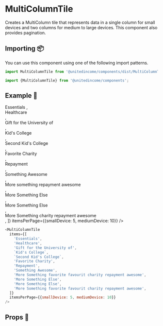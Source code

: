 
# MultiColumnTile

Creates a MultiColumn tile that represents data in a single column for small devices and two columns for medium to large devices. This component also provides pagination.

## Importing 📦

You can use this component using one of the following import patterns.

```javascript
import MultiColumnTile from '@unitedincome/components/dist/MultiColumnTile';
```

```javascript
import {MultiColumnTile} from '@unitedincome/components';
```

## Example 🚀

<Preview>
  <MultiColumnTile
    items={[
      <div
        key="0"
        style={{fontSize: '1.4rem', color: 'inherit', paddingBottom: 8}}
      >
        Essentials
      </div>,
      <div
        key="0"
        style={{fontSize: '1.4rem', color: 'inherit', paddingBottom: 8}}
      >
        Healthcare
      </div>,
      <div
        key="0"
        style={{fontSize: '1.4rem', color: 'inherit', paddingBottom: 8}}
      >
        Gift for the University of
      </div>,
      <div
        key="0"
        style={{fontSize: '1.4rem', color: 'inherit', paddingBottom: 8}}
      >
        Kid's College
      </div>,
      <div
        key="0"
        style={{fontSize: '1.4rem', color: 'inherit', paddingBottom: 8}}
      >
        Second Kid's College
      </div>,
      <div
        key="0"
        style={{fontSize: '1.4rem', color: 'inherit', paddingBottom: 8}}
      >
        Favorite Charity
      </div>,
      <div
        key="0"
        style={{fontSize: '1.4rem', color: 'inherit', paddingBottom: 8}}
      >
        Repayment
      </div>,
      <div
        key="0"
        style={{fontSize: '1.4rem', color: 'inherit', paddingBottom: 8}}
      >
        Something Awesome
      </div>,
      <div
        key="0"
        style={{fontSize: '1.4rem', color: 'inherit', paddingBottom: 8}}
      >
        More something repayment awesome
      </div>,
      <div
        key="0"
        style={{fontSize: '1.4rem', color: 'inherit', paddingBottom: 8}}
      >
        More Something Else
      </div>,
      <div
        key="0"
        style={{fontSize: '1.4rem', color: 'inherit', paddingBottom: 8}}
      >
        More Something Else
      </div>,
      <div
        key="0"
        style={{fontSize: '1.4rem', color: 'inherit', paddingBottom: 8}}
      >
        More Something charity repayment awesome
      </div>,
    ]}
    itemsPerPage={{smallDevice: 5, mediumDevice: 10}}
  />
</Preview>

```javascript
<MultiColumnTile
  items={[
    'Essentials',
    'Healthcare',
    'Gift for the University of',
    `Kid's College`,
    `Second Kid's College`,
    'Favorite Charity',
    'Repayment',
    'Something Awesome',
    'More Something favorite favourit charity repayment awesome',
    'More Something Else',
    'More Something Else',
    'More Something favorite favourit charity repayment awesome',
  ]}
  itemsPerPage={{smallDevice: 5, mediumDevice: 10}}
/>
```

## Props 🔧

<Props of={MultiColumnTile} />
